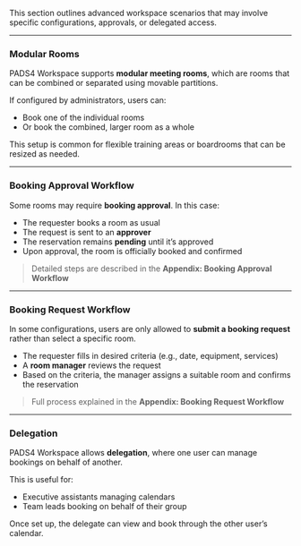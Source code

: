 This section outlines advanced workspace scenarios that may involve specific configurations, approvals, or delegated access.

---

### **Modular Rooms**

PADS4 Workspace supports **modular meeting rooms**, which are rooms that can be combined or separated using movable partitions.

If configured by administrators, users can:

- Book one of the individual rooms  
- Or book the combined, larger room as a whole

This setup is common for flexible training areas or boardrooms that can be resized as needed.

---

### **Booking Approval Workflow**

Some rooms may require **booking approval**. In this case:

- The requester books a room as usual  
- The request is sent to an **approver**  
- The reservation remains **pending** until it’s approved  
- Upon approval, the room is officially booked and confirmed  

> Detailed steps are described in the **Appendix: Booking Approval Workflow**

---

### **Booking Request Workflow**

In some configurations, users are only allowed to **submit a booking request** rather than select a specific room.

- The requester fills in desired criteria (e.g., date, equipment, services)  
- A **room manager** reviews the request  
- Based on the criteria, the manager assigns a suitable room and confirms the reservation

> Full process explained in the **Appendix: Booking Request Workflow**

---

### **Delegation**

PADS4 Workspace allows **delegation**, where one user can manage bookings on behalf of another.

This is useful for:

- Executive assistants managing calendars  
- Team leads booking on behalf of their group

Once set up, the delegate can view and book through the other user’s calendar.
